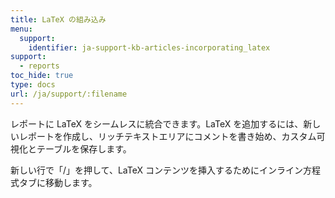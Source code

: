 ```yaml
---
title: LaTeX の組み込み
menu:
  support:
    identifier: ja-support-kb-articles-incorporating_latex
support:
  - reports
toc_hide: true
type: docs
url: /ja/support/:filename
---
```

レポートに LaTeX をシームレスに統合できます。LaTeX を追加するには、新しいレポートを作成し、リッチテキストエリアにコメントを書き始め、カスタム可視化とテーブルを保存します。

新しい行で「/」を押して、LaTeX コンテンツを挿入するためにインライン方程式タブに移動します。